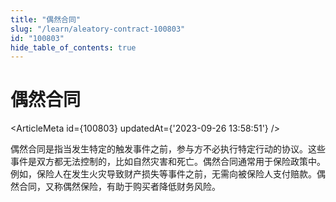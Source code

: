 ```yaml
---
title: "偶然合同"
slug: "/learn/aleatory-contract-100803"
id: "100803"
hide_table_of_contents: true
---
```



# 偶然合同

<ArticleMeta id={100803} updatedAt={'2023-09-26 13:58:51'} />
<div className='border-solid border-b border-t-0 my-4 border-[var(--ifm-color-gray-300)]' />

偶然合同是指当发生特定的触发事件之前，参与方不必执行特定行动的协议。这些事件是双方都无法控制的，比如自然灾害和死亡。偶然合同通常用于保险政策中。例如，保险人在发生火灾导致财产损失等事件之前，无需向被保险人支付赔款。偶然合同，又称偶然保险，有助于购买者降低财务风险。
